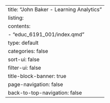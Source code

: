 ---
title: "John Baker - Learning Analytics"
listing: 
  contents:
      - "educ_6191_001/index.qmd"
  type: default
  categories: false 
  sort-ui: false
  filter-ui: false
title-block-banner: true
page-navigation: false
back-to-top-navigation: false
---